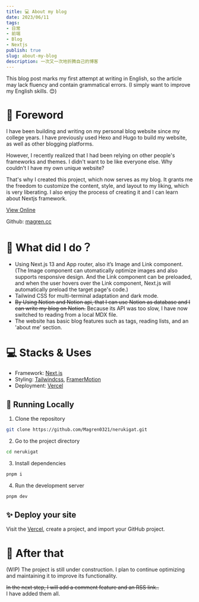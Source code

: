 ```yaml
---
title: 💻 About my blog
date: 2023/06/11
tags: 
- 日常
- 前端
- Blog
- Nextjs
publish: true
slug: about-my-blog
description: 一次又一次地折腾自己的博客
---
```

This blog post marks my first attempt at writing in English, so the article may lack fluency and contain grammatical errors. (I simply want to improve my English skills. 😊)

# 🚀 Foreword

I have been building and writing on my personal blog website since my college years. I have previously used Hexo and Hugo to build my website, as well as other blogging platforms.

However, I recently realized that I had been relying on other people's frameworks and themes. I didn't want to be like everyone else. Why couldn't I have my own unique website?

That's why I created this project, which now serves as my blog. It grants me the freedom to customize the content, style, and layout to my liking, which is very liberating. I also enjoy the process of creating it and I can learn about Nextjs framework.

[View Online](https://magren.cc/)

Github: [magren.cc](https://github.com/Magren0321/nerukigat)

# 🦊 What did I do？

- Using Next.js 13 and App router, also it’s Image and Link component. (The Image component can utomatically optimize images and also supports responsive design.  And the Link component can  be preloaded, and when the user hovers over the Link component, Next.js will automatically preload the target page's code.)
- Tailwind CSS for multi-terminal adaptation and dark mode.
- <del>By Using Notion and Notion api, that I can use Notion as database and I can write my blog on Notion.</del> Because its API was too slow, 
I have now switched to reading from a local MDX file.
- The website has basic blog features such as tags, reading lists, and an 'about me' section.

# 💻 **Stacks & Uses**

- Framework: [Next.js](https://nextjs.org/)
- Styling: [Tailwindcss](https://tailwindcss.com/), [FramerMotion](https://www.framer.com/motion/introduction/)
- Deployment: [Vercel](https://vercel.com/)

## **🎈 Running Locally**

1. Clone the repository

```bash
git clone https://github.com/Magren0321/nerukigat.git
```

2. Go to the project directory

```bash
cd nerukigat
```

3. Install dependencies

```bash
pnpm i
```

4.  Run the development server

```bash
pnpm dev
```

## **✨** Deploy your site

Visit the [Vercel](http://vercel.com), create a project, and import your GitHub project.

# 📅 After that

(WIP) The project is still under construction. I plan to continue optimizing and maintaining it to improve its functionality.

<del>In the next step, I will add a comment feature and an RSS link..</del>  
I have added them all.
